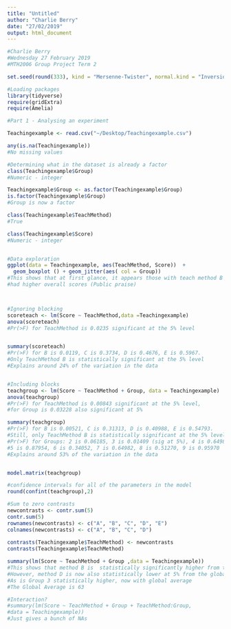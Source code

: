 ```yaml
---
title: "Untitled"
author: "Charlie Berry"
date: "27/02/2019"
output: html_document
---
```


```r

#Charlie Berry
#Wednesday 27 February 2019
#MTH2006 Group Project Term 2

set.seed(round(333), kind = "Mersenne-Twister", normal.kind = "Inversion")

#Loading packages
library(tidyverse)
require(gridExtra)
require(Amelia)

#Part 1 - Analysing an experiment

Teachingexample <- read.csv("~/Desktop/Teachingexample.csv")

any(is.na(Teachingexample))
#No missing values

#Determining what in the dataset is already a factor
class(Teachingexample$Group)
#Numeric - integer

Teachingexample$Group <- as.factor(Teachingexample$Group)
is.factor(Teachingexample$Group)
#Group is now a factor

class(Teachingexample$TeachMethod)
#True

class(Teachingexample$Score)
#Numeric - integer


#Data exploration
ggplot(data = Teachingexample, aes(TeachMethod, Score))  + 
  geom_boxplot () + geom_jitter(aes( col = Group))
#This shows that at first glance, it appears those with teach method B 
#had higher overall scores (Public praise)



#Ignoring blocking
scoreteach <- lm(Score ~ TeachMethod,data =Teachingexample)
anova(scoreteach)
#Pr(>F) for TeachMethod is 0.0235 significant at the 5% level


summary(scoreteach)
#Pr(>F) for B is 0.0119, C is 0.3734, D is 0.4676, E is 0.5967.
#Only TeachMethod B is statistically significant at the 5% level
#Explains around 24% of the variation in the data


#Including blocks
teachgroup <- lm(Score ~ TeachMethod + Group, data = Teachingexample)
anova(teachgroup)
#Pr(>F) for TeachMethod is 0.00843 significant at the 5% level, 
#for Group is 0.03228 also significant at 5%

summary(teachgroup)
#Pr(>F) for B is 0.00521, C is 0.31313, D is 0.40988, E is 0.54793.
#Still, only TeachMethod B is statistically significant at the 5% level
#Pr(>F) for Groups: 2 is 0.06185, 3 is 0.01409 (sig at 5%), 4 is 0.64982,
#5 is 0.87954, 6 is 0.34052, 7 is 0.64982, 8 is 0.51270, 9 is 0.95970
#Explains around 53% of the variation in the data


model.matrix(teachgroup)

#confidence intervals for all of the parameters in the model
round(confint(teachgroup),2)

#Sum to zero contrasts
newcontrasts <- contr.sum(5)
contr.sum(5)
rownames(newcontrasts) <- c("A", "B", "C", "D", "E")
colnames(newcontrasts) <- c("A", "B", "C", "D")
  
contrasts(Teachingexample$TeachMethod) <- newcontrasts
contrasts(Teachingexample$TeachMethod)

summary(lm(Score ~ TeachMethod + Group ,data = Teachingexample))
#This shows that method B is  statistically significantly higher from the global average at the 5% level
#However, method D is now also statistically lower at 5% from the global average
#As is Group 3 statistically higher, now with global average
#The Global Average is 63

#Interaction?
#summary(lm(Score ~ TeachMethod + Group + TeachMethod:Group, 
#data = Teachingexample))
#Just gives a bunch of NAs


```

